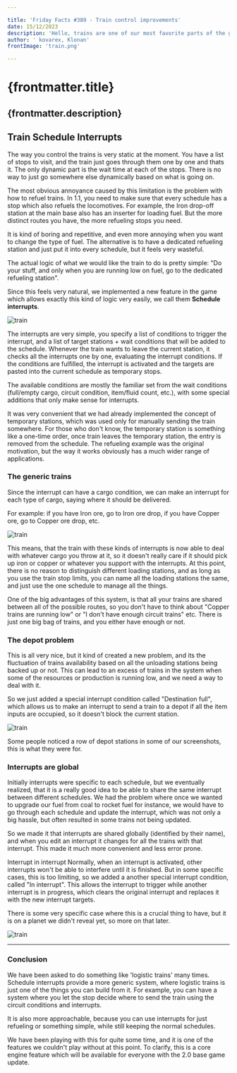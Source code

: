 ```yaml
---

title: 'Friday Facts #389 - Train control improvements'
date: 15/12/2023
description: 'Hello, trains are one of our most favorite parts of the game. We already talked about the ways we improved rails (FFF-377), so its time to talk about how we improved the way you can control the trains that ride on them.'
author: ' kovarex, Klonan'
frontImage: 'train.png'

---
```



# {frontmatter.title}

{frontmatter.description}
--- 

## Train Schedule Interrupts
The way you control the trains is very static at the moment. You have a list of stops to visit, and the train just goes through them one by one and thats it. The only dynamic part is the wait time at each of the stops.
There is no way to just go somewhere else dynamically based on what is going on.

The most obvious annoyance caused by this limitation is the problem with how to refuel trains. In 1.1, you need to make sure that every schedule has a stop which also refuels the locomotives. For example, the Iron drop-off station at the main base also has an inserter for loading fuel. But the more distinct routes you have, the more refueling stops you need.

It is kind of boring and repetitive, and even more annoying when you want to change the type of fuel. The alternative is to have a dedicated refueling station and just put it into every schedule, but it feels very wasteful.

The actual logic of what we would like the train to do is pretty simple:
"Do your stuff, and only when you are running low on fuel, go to the dedicated refueling station".

Since this feels very natural, we implemented a new feature in the game which allows exactly this kind of logic very easily, we call them **Schedule interrupts**.

![train](/example1.png "train")


The interrupts are very simple, you specify a list of conditions to trigger the interrupt, and a list of target stations + wait conditions that will be added to the schedule. Whenever the train wants to leave the current station, it checks all the interrupts one by one, evaluating the interrupt conditions. If the conditions are fulfilled, the interrupt is activated and the targets are pasted into the current schedule as temporary stops.

The available conditions are mostly the familiar set from the wait conditions (full/empty cargo, circuit condition, item/fluid count, etc.), with some special additions that only make sense for interrupts.

It was very convenient that we had already implemented the concept of temporary stations, which was used only for manually sending the train somewhere.
For those who don't know, the temporary station is something like a one-time order, once train leaves the temporary station, the entry is removed from the schedule.
The refueling example was the original motivation, but the way it works obviously has a much wider range of applications.

### The generic trains
Since the interrupt can have a cargo condition, we can make an interrupt for each type of cargo, saying where it should be delivered.

For example: if you have Iron ore, go to Iron ore drop, if you have Copper ore, go to Copper ore drop, etc.

![train](/example2.png "train")

This means, that the train with these kinds of interrupts is now able to deal with whatever cargo you throw at it, so it doesn't really care if it should pick up iron or copper or whatever you support with the interrupts. At this point, there is no reason to distinguish different loading stations, and as long as you use the train stop limits, you can name all the loading stations the same, and just use the one schedule to manage all the things.

One of the big advantages of this system, is that all your trains are shared between all of the possible routes, so you don't have to think about "Copper trains are running low" or "I don't have enough circuit trains" etc. There is just one big bag of trains, and you either have enough or not.

### The depot problem
This is all very nice, but it kind of created a new problem, and its the fluctuation of trains availability based on all the unloading stations being backed up or not. This can lead to an excess of trains in the system when some of the resources or production is running low, and we need a way to deal with it.

So we just added a special interrupt condition called "Destination full", which allows us to make an interrupt to send a train to a depot if all the item inputs are occupied, so it doesn't block the current station.

![train](/example3.png "train")

Some people noticed a row of depot stations in some of our screenshots, this is what they were for.

### Interrupts are global
Initially interrupts were specific to each schedule, but we eventually realized, that it is a really good idea to be able to share the same interrupt between different schedules. We had the problem where once we wanted to upgrade our fuel from coal to rocket fuel for instance, we would have to go through each schedule and update the interrupt, which was not only a big hassle, but often resulted in some trains not being updated.

So we made it that interrupts are shared globally (identified by their name), and when you edit an interrupt it changes for all the trains with that interrupt. This made it much more convenient and less error prone.

Interrupt in interrupt
Normally, when an interrupt is activated, other interrupts won't be able to interfere until it is finished. But in some specific cases, this is too limiting, so we added a another special interrupt condition, called "In interrupt". This allows the interrupt to trigger while another interrupt is in progress, which clears the original interrupt and replaces it with the new interrupt targets.

There is some very specific case where this is a crucial thing to have, but it is on a planet we didn't reveal yet, so more on that later.

![train](/example4.gif "train")

---

### Conclusion
We have been asked to do something like 'logistic trains' many times. Schedule interrupts provide a more generic system, where logistic trains is just one of the things you can build from it. For example, you can have a system where you let the stop decide where to send the train using the circuit conditions and interrupts.

It is also more approachable, because you can use interrupts for just refueling or something simple, while still keeping the normal schedules.

We have been playing with this for quite some time, and it is one of the features we couldn't play without at this point.
To clarify, this is a core engine feature which will be available for everyone with the 2.0 base game update.
